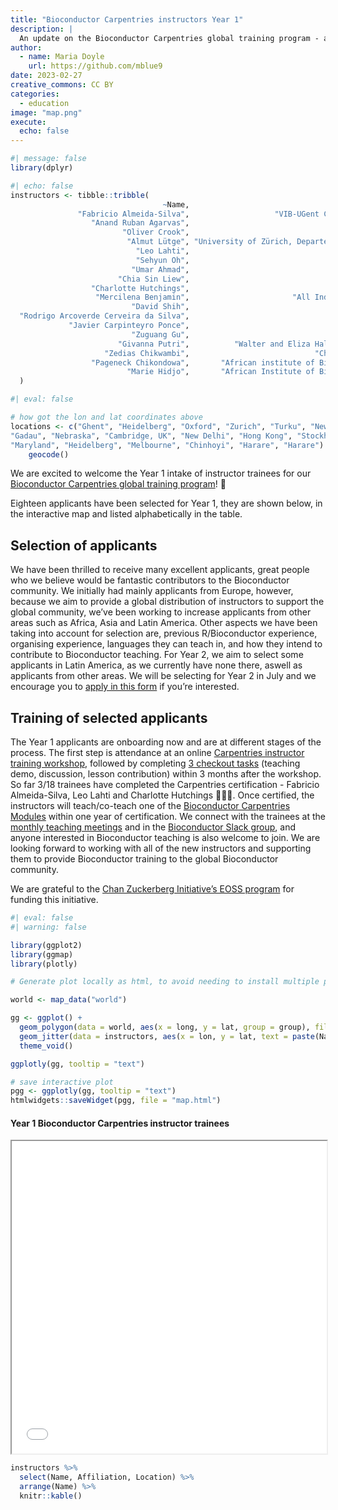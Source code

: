 ```yaml
---
title: "Bioconductor Carpentries instructors Year 1"
description: |
  An update on the Bioconductor Carpentries global training program - applicants selected for Year 1
author:
  - name: Maria Doyle
    url: https://github.com/mblue9
date: 2023-02-27
creative_commons: CC BY
categories:
  - education
image: "map.png"
execute:
  echo: false
---
```



```r
#| message: false
library(dplyr)
```


```r
#| echo: false
instructors <- tibble::tribble(
                                  ~Name,                                                   ~Affiliation,    ~Location,        ~lon,        ~lat,
               "Fabricio Almeida-Silva",                   "VIB-UGent Center for Plant Systems Biology",      "Ghent",   3.7303351,  51.0500182,
                  "Anand Ruban Agarvas",                               "University Hospital Heidelberg", "Heidelberg",   8.6724335,  49.3987524,
                         "Oliver Crook",                                          "University of Oxford",     "Oxford",  -1.2577263,  51.7520209,
                          "Almut Lütge", "University of Zürich, Departement of Molecular Life Sciences",     "Zurich",    8.541694,  47.3768866,
                            "Leo Lahti",                                          "University of Turku",      "Turku",  22.2666303,  60.4518126,
                            "Sehyun Oh",                                  "City University of New York",   "New York", -74.0059728,  40.7127753,
                           "Umar Ahmad",                                      "Bauchi State University",      "Gadau",  10.1661239,  11.8328495,
                        "Chia Sin Liew",                               "University of Nebraska-Lincoln",   "Nebraska", -99.9018131,  41.4925374,
                  "Charlotte Hutchings",                                      "University of Cambridge",  "Cambridge",   0.1312729,  52.1950788,
                   "Mercilena Benjamin",                       "All India Institute of Medical Science",  "New Delhi",  77.2090212,  28.6139391,
                           "David Shih",                                      "University of Hong Kong",  "Hong Kong", 114.1693611,  22.3193039,
  "Rodrigo Arcoverde Cerveira da Silva",                                        "Karolinska Institute",  "Stockholm",  18.0685808,  59.3293235,
             "Javier Carpinteyro Ponce",                                       "University of Maryland",   "Maryland", -76.6412712,  39.0457549,
                           "Zuguang Gu",                                "German Cancer Research Center", "Heidelberg",   8.6724335,  49.3987524,
                        "Givanna Putri",          "Walter and Eliza Hall Institute of Medical Research",  "Melbourne", 144.9630576, -37.8136276,
                     "Zedias Chikwambi",                            "Chinhoyi University of Technology",   "Chinhoyi",  30.1987245, -17.3622214,
                  "Pageneck Chikondowa",       "African institute of Biomedical Science and Technology",     "Harare",  31.0492259, -17.8216288,
                          "Marie Hidjo",       "African Institute of Biomedical Science and Technology",     "Harare",  31.0492259, -17.8216288
  )
```


```r
#| eval: false

# how got the lon and lat coordinates above
locations <- c("Ghent", "Heidelberg", "Oxford", "Zurich", "Turku", "New York", 
"Gadau", "Nebraska", "Cambridge, UK", "New Delhi", "Hong Kong", "Stockholm", 
"Maryland", "Heidelberg", "Melbourne", "Chinhoyi", "Harare", "Harare") %>%
    geocode()
```


We are excited to welcome the Year 1 intake of instructor trainees for our [Bioconductor Carpentries global training program](https://bioconductor.github.io/biocblog/posts/2022-07-12-carpentries-membership/)! 🎉

Eighteen applicants have been selected for Year 1, they are shown below, in the interactive map and listed alphabetically in the table.

## Selection of applicants

We have been thrilled to receive many excellent applicants, great people who we believe would be fantastic contributors to the Bioconductor community. We initially had mainly applicants from Europe, however, because we aim to provide a global distribution of instructors to support the global community, we've been working to increase applicants from other areas such as Africa, Asia and Latin America. Other aspects we have been taking into account for selection are, previous R/Bioconductor experience, organising experience, languages they can teach in, and how they intend to contribute to Bioconductor teaching. For Year 2, we aim to select some applicants in Latin America, as we currently have none there, aswell as applicants from other areas. We will be selecting for Year 2 in July and we encourage you to [apply in this form](https://forms.gle/SGaVkDZqCNKNSnHKA) if you're interested.

## Training of selected applicants

The Year 1 applicants are onboarding now and are at different stages of the process. The first step is attendance at an online [Carpentries instructor training workshop](https://carpentries.github.io/instructor-training/training_calendar/index.html), followed by completing [3 checkout tasks](https://carpentries.github.io/instructor-training/checkout/index.html) (teaching demo, discussion, lesson contribution) within 3 months after the workshop. So far 3/18 trainees have completed the Carpentries certification - Fabricio Almeida-Silva, Leo Lahti and Charlotte Hutchings 👏👏👏. Once certified, the instructors will teach/co-teach one of the [Bioconductor Carpentries Modules](https://www.bioconductor.org/help/education-training/) within one year of certification. We connect with the trainees at the [monthly teaching meetings](https://docs.google.com/document/d/1s2QMk5XA-uhBVprAO3ZDk1Yfv1cnUWLp9zdvYq9Feu4/edit#heading=h.bwvjcl95pjgh) and in the [Bioconductor Slack group](https://slack.bioconductor.org/), and anyone interested in Bioconductor teaching is also welcome to join. We are looking forward to working with all of the new instructors and supporting them to provide Bioconductor training to the global Bioconductor community.

We are grateful to the [Chan Zuckerberg Initiative's EOSS program](https://chanzuckerberg.com/eoss/proposals/bioconductor-high-quality-training-and-support-for-a-worldwide-community/) for funding this initiative.


```r
#| eval: false
#| warning: false

library(ggplot2)
library(ggmap)
library(plotly)

# Generate plot locally as html, to avoid needing to install multiple packages in biocblog site, then embed as iframe

world <- map_data("world")

gg <- ggplot() +
  geom_polygon(data = world, aes(x = long, y = lat, group = group), fill = "grey") +
  geom_jitter(data = instructors, aes(x = lon, y = lat, text = paste(Name, Affiliation, sep = "\n")), color = 'red') +
  theme_void()

ggplotly(gg, tooltip = "text")

# save interactive plot
pgg <- ggplotly(gg, tooltip = "text")
htmlwidgets::saveWidget(pgg, file = "map.html")
```

#### Year 1 Bioconductor Carpentries instructor trainees

<iframe src="map.html" width="100%" height="500"></iframe>

```r
instructors %>% 
  select(Name, Affiliation, Location) %>% 
  arrange(Name) %>% 
  knitr::kable()
```


